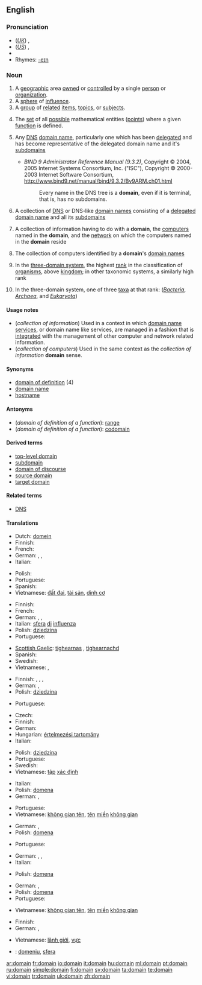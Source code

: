 ==English==
{{wikipedia}}
{{rank|looks|running|garden|887|domain|touch|higher|military}}

===Pronunciation===
* (''[[Received Pronunciation|UK]]'') {{IPA|/dəʊˈmeɪn/}}, {{SAMPA|/d@U"meIn/}}
* (''[[General American|US]]'') {{IPA|/doʊˈmeɪn/}}, {{SAMPA|/doU"meIn/}}
* {{audio|en-us-domain.ogg|Audio (US)}}
* Rhymes: [[Rhymes:English:-eɪn|-eɪn]]

===Noun===
{{en-noun}}

# A [[geographic]] area [[own]]ed or [[controlled]] by a single [[person]] or [[organization]].
# A [[sphere]] of [[influence]].
# A [[group]] of [[related]] [[item]]s, [[topic]]s, or [[subject]]s.
# {{math}} The [[set]] of all [[possible]] mathematical entities ([[point]]s) where a given [[function]] is defined.
# {{context|computing|Internet}} Any [[Domain Name System|DNS]] [[domain name]], particularly one which has been [[delegate|delegated]] and has become representative of the delegated domain name and it's [[subdomain|subdomains]]
#* ''BIND 9 Administrator Reference Manual (9.3.2)'', Copyright © 2004, 2005 Internet Systems Consortium, Inc. ("ISC"), Copyright © 2000-2003 Internet Software Consortium, http://www.bind9.net/manual/bind/9.3.2/Bv9ARM.ch01.html
#*: Every name in the DNS tree is a '''domain''', even if it is terminal, that is, has no subdomains.
# {{context|computing|internet}} A collection of [[Domain Name System|DNS]] or DNS-like [[domain name|domain names]] consisting of a [[delegate|delegated]] [[domain name]] and all its [[subdomain|subdomains]]
# {{computing}} A collection of information having to do with a '''domain''', the [[computer|computers]] named in the '''domain''', and the [[network]] on which the computers named in the '''domain''' reside
# {{computing}} The collection of computers identified by a '''domain''''s [[domain name|domain names]]
# {{context|biology|taxonomy}} In the [[w:Three-domain system|three-domain system]], the highest [[rank]] in the classification of [[organism]]s, above [[kingdom]]; in other taxonomic systems, a similarly high rank
# {{context|biology|taxonomy}} In the three-domain system, one of three [[taxon|taxa]] at that rank: (''[[Bacteria]]'', ''[[Archaea]]'', and ''[[Eukaryota]]'')

====Usage notes====
* (''collection of information'') Used in a context in which [[domain name services]], or domain name like services, are managed in a fashion that is [[integrated]] with the management of other computer and network related information.
* (''collection of computers'') Used in the same context as the ''collection of information'' '''domain''' sense.

====Synonyms====
* [[domain of definition]] (4)
* [[domain name]]
* [[hostname]]

====Antonyms====
* (''domain of definition of a function''): [[range]]
* (''domain of definition of a function''): [[codomain]]

====Derived terms====
* [[top-level domain]]
* [[subdomain]]
* [[domain of discourse]]
* [[source domain]]
* [[target domain]]

====Related terms====
* [[DNS]]

====Translations====
{{trans-top|geographic area}}
* Dutch: [[domein]] {{n}}
* Finnish: {{t+|fi|alue}}
* French: {{t+|fr|domaine|f}}
* German: {{t+|de|Domäne|f}}, {{t+|de|Gebiet|n}}, {{t+|de|Bezirk|m}}
* Italian: {{t+|it|dominio|m}}
{{trans-mid}}
* Polish: {{t+|pl|dziedzina|f}}
* Portuguese: {{t+|pt|domínio|m}}
* Spanish: {{t-|es|dominio|m}}
* Vietnamese: [[đất đai]], [[tài sản]], [[dinh cơ]]
{{trans-bottom}}

{{trans-top|sphere of influence}}
* Finnish: {{t|fi|vaikutuspiiri}}
* French: {{t+|fr|domaine|f}}
* German: {{t+|de|Domäne|f}}, {{t+|de|Gebiet|n}}, {{t+|de|Bereich|m}}
* Italian: [[sfera]] [[di]] [[influenza]] {{f}}
* Polish: [[dziedzina]] {{f}}
* Portuguese: {{t+|pt|domínio|m}}
{{trans-mid}}
* [[Scottish Gaelic]]: [[tighearnas]] {{m}}, [[tighearnachd]] {{f}}
* Spanish: {{t+|es|esfera|f}}
* Swedish: {{t+|sv|domän|c}}
* Vietnamese: {{t+|vi|lãnh địa|xs=Vietnamese}}, {{t+|vi|lãnh thổ|xs=Vietnamese}}
{{trans-bottom}}

{{trans-top|group of related items}}
* Finnish: {{t+|fi|luokka}}, {{t+|fi|laji}}, {{t+|fi|suku}}, {{t+|fi|ala}}
* German: {{t+|de|Gebiet|n}}, {{t+|de|Bereich|m}}
* Polish: [[dziedzina]] {{f}}
{{trans-mid}}
* Portuguese: {{t+|pt|domínio|m}}
{{trans-bottom}}

{{trans-top|(mathematics) set of points}}
* Czech: {{t-|cs|definiční obor|m}}
* Finnish: {{t|fi|määrittelyalue}}
* German: {{t+|de|Definitionsbereich|m}}
* Hungarian: [[értelmezési tartomány]]
* Italian: {{t+|it|dominio|m}}
{{trans-mid}}
* Polish: [[dziedzina]] {{f}}
* Portuguese: {{t+|pt|domínio|m}}
* Swedish: {{t+|sv|definitionsmängd|c}}
* Vietnamese: [[tập]] [[xác định]]
{{trans-bottom}}

{{trans-top|DNS domain name}}
* Italian: {{t+|it|dominio|m}}
* Polish: [[domena]] {{f}}
* German: {{t+|de|Domain|f}}, {{t+|de|Domäne|f}}
{{trans-mid}}
* Portuguese: {{t+|pt|domínio|m}}
* Vietnamese: [[không gian tên]], [[tên]] [[miền]] [[không gian]]
{{trans-bottom}}

{{trans-top|collection of DNS domain names}}
* German: {{t+|de|Domains|f|p}}, {{t+|de|Domänen|f|p}}
* Polish: [[domena]] {{f}}
{{trans-mid}}
* Portuguese: {{t+|pt|domínio|m}}
{{trans-bottom}}

{{trans-top|collection of information}}
* German: {{t+|de|Domain|f}}, {{t+|de|Domäne|f}}, {{t+|de|Wissensgebiet|n}}
* Italian: {{t+|it|dominio|m}}
{{trans-mid}}
* Polish: [[domena]] {{f}}
{{trans-bottom}}

{{trans-top|collection of computers}}
* German: {{t+|de|Domain|f}}, {{t+|de|Domäne|f}}
* Polish: [[domena]] {{f}}
* Portuguese: {{t+|pt|domínio|m}}
{{trans-mid}}
* Vietnamese: [[không gian tên]], [[tên]] [[miền]] [[không gian]]
{{trans-bottom}}

{{trans-top|highest-level grouping of organisms}}
* Finnish: {{t|fi|domeeni}}
* German: {{t+|de|Domäne|f}}, {{t+|de|Bereich|f}}
{{trans-mid}}
* Vietnamese: [[lãnh giới]], [[vực]]
{{trans-bottom}}

{{ttbc-top}}
<!--Remove this section once all of the translations below have been moved into the tables above.-->
* {{ttbc|Romanian}}: [[domeniu]], [[sfera]]
{{trans-bottom}}

[[ar:domain]]
[[fr:domain]]
[[io:domain]]
[[it:domain]]
[[hu:domain]]
[[ml:domain]]
[[pt:domain]]
[[ru:domain]]
[[simple:domain]]
[[fi:domain]]
[[sv:domain]]
[[ta:domain]]
[[te:domain]]
[[vi:domain]]
[[tr:domain]]
[[uk:domain]]
[[zh:domain]]